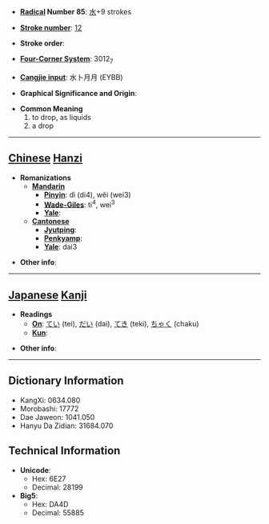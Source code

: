 * '''[[Wiktionary:Chinese radical index| Radical]] Number 85''': [[Wiktionary:Chinese radical index 水|水]]+9 strokes

* '''[[Wiktionary:Chinese total strokes index|Stroke number]]''': [[Wiktionary:Chinese total strokes index 12|12]]

* '''Stroke order''': 

* '''[[Wiktionary:Chinese four corner index|Four-Corner System]]''': 3012<sub>7</sub>

* '''[[Wiktionary:Chinese Cangjie index|Cangjie input]]''': 水卜月月 (EYBB)

* '''Graphical Significance and Origin''': 

* '''Common Meaning'''
*#to drop, as liquids
*# a drop


----

== [[Chinese]] [[Hanzi]] ==

* '''Romanizations'''
** '''[[Mandarin]]'''
*** '''[[Pinyin]]''': dì (di4), wěi (wei3)
*** '''[[Wade-Giles]]''': ti<sup>4</sup>, wei<sup>3</sup>
*** '''[[Yale]]''': 
** '''[[Cantonese]]'''
*** '''[[Jyutping]]''':
*** '''[[Penkyamp]]''': 
*** '''[[Yale]]''': dai3

* '''Other info''': 

----

== [[Japanese]] [[Kanji]] ==

* '''Readings'''
** '''[[On]]''': [[てい]] (tei), [[だい]] (dai), [[てき]] (teki), [[ちゃく]] (chaku)
** '''[[Kun]]''': 

* '''Other info''':  

----

== Dictionary Information ==

* KangXi: 0634.080
* Morobashi: 17772
* Dae Jaweon: 1041.050
* Hanyu Da Zidian: 31684.070

== Technical Information ==

* '''Unicode''':
** Hex: 6E27
** Decimal: 28199
* '''Big5''':
** Hex: DA4D
** Decimal: 55885